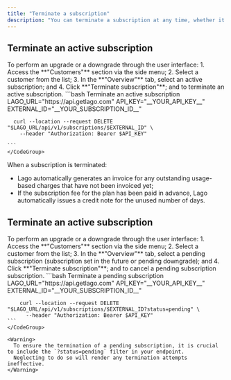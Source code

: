 ```yaml
---
title: "Terminate a subscription"
description: "You can terminate a subscription at any time, whether it's active or pending."
---
```


## Terminate an active subscription

<Tabs>
  <Tab title="Dashboard">
    To perform an upgrade or a downgrade through the user interface:
    1. Access the **"Customers"** section via the side menu;
    2. Select a customer from the list;
    3. In the **"Overview"** tab, select an active subscription; and
    4. Click **"Terminate subscription"**; and to terminate an active subscription.
  </Tab>
  <Tab title="API">
    <CodeGroup>
    ```bash Terminate an active subscription
      LAGO_URL="https://api.getlago.com"
      API_KEY="__YOUR_API_KEY__"
      EXTERNAL_ID="__YOUR_SUBSCRIPTION_ID__"

      curl --location --request DELETE "$LAGO_URL/api/v1/subscriptions/$EXTERNAL_ID" \
        --header "Authorization: Bearer $API_KEY"

    ```
    </CodeGroup>
  </Tab>
</Tabs>

When a subscription is terminated:
- Lago automatically generates an invoice for any outstanding usage-based charges that have not been invoiced yet;
- If the subscription fee for the plan has been paid in advance, Lago automatically issues a credit note for the unused number of days.

## Terminate an active subscription

<Tabs>
  <Tab title="Dashboard">
    To perform an upgrade or a downgrade through the user interface:
    1. Access the **"Customers"** section via the side menu;
    2. Select a customer from the list;
    3. In the **"Overview"** tab, select a pending subscription (subscription set in the future or pending downgrade); and
    4. Click **"Terminate subscription"**; and to cancel a pending subscription subscription.
    
  </Tab>
  <Tab title="API">
    <CodeGroup>
    ```bash Terminate a pending subscription
        LAGO_URL="https://api.getlago.com"
        API_KEY="__YOUR_API_KEY__"
        EXTERNAL_ID="__YOUR_SUBSCRIPTION_ID__"

        curl --location --request DELETE "$LAGO_URL/api/v1/subscriptions/$EXTERNAL_ID?status=pending" \
          --header "Authorization: Bearer $API_KEY"
    ```
    </CodeGroup>
  </Tab>
</Tabs>

    <Warning>
      To ensure the termination of a pending subscription, it is crucial to include the `?status=pending` filter in your endpoint. 
      Neglecting to do so will render any termination attempts ineffective.
    </Warning>
